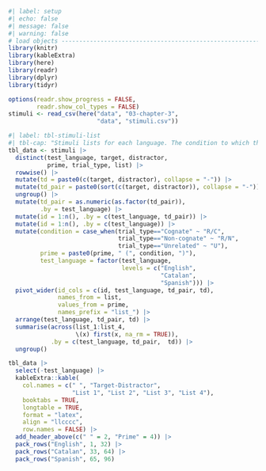 ```r
#| label: setup
#| echo: false
#| message: false
#| warning: false
# load objects -----------------------------------------------------------------
library(knitr)
library(kableExtra)
library(here)
library(readr)
library(dplyr)
library(tidyr)

options(readr.show_progress = FALSE,
        readr.show_col_types = FALSE)
stimuli <- read_csv(here("data", "03-chapter-3",
                         "data", "stimuli.csv"))
```

\begingroup
<!-- \renewcommand{\arraystretch}{1} -->
\tiny
```r
#| label: tbl-stimuli-list
#| tbl-cap: "Stimuli lists for each language. The condition to which the prime belonged is indicated between parentheses. *R/C*: Related/Cognate, *R/N*: Related/Non-cognate, *U*: Unrelated."
tbl_data <- stimuli |>
  distinct(test_language, target, distractor,
           prime, trial_type, list) |>
  rowwise() |>
  mutate(td = paste0(c(target, distractor), collapse = "-")) |> 
  mutate(td_pair = paste0(sort(c(target, distractor)), collapse = "-")) |> 
  ungroup() |> 
  mutate(td_pair = as.numeric(as.factor(td_pair)),
         .by = test_language) |> 
  mutate(id = 1:n(), .by = c(test_language, td_pair)) |>
  mutate(id = 1:n(), .by = c(test_language)) |>
  mutate(condition = case_when(trial_type=="Cognate" ~ "R/C",
                               trial_type=="Non-cognate" ~ "R/N",
                               trial_type=="Unrelated" ~ "U"),
         prime = paste0(prime, " (", condition, ")"),
         test_language = factor(test_language,
                                levels = c("English",
                                           "Catalan",
                                           "Spanish"))) |> 
  pivot_wider(id_cols = c(id, test_language, td_pair, td), 
              names_from = list,
              values_from = prime,
              names_prefix = "list_") |> 
  arrange(test_language, td_pair, td) |> 
  summarise(across(list_1:list_4,
                   \(x) first(x, na_rm = TRUE)),
            .by = c(test_language, td_pair,  td)) |> 
  ungroup() 

tbl_data |>
  select(-test_language) |>
  kableExtra::kable(
    col.names = c(" ", "Target-Distractor",
                  "List 1", "List 2", "List 3", "List 4"),
    booktabs = TRUE,
    longtable = TRUE,
    format = "latex",
    align = "llcccc",
    row.names = FALSE) |> 
  add_header_above(c(" " = 2, "Prime" = 4)) |> 
  pack_rows("English", 1, 32) |>
  pack_rows("Catalan", 33, 64) |>
  pack_rows("Spanish", 65, 96) 
```
\endgroup